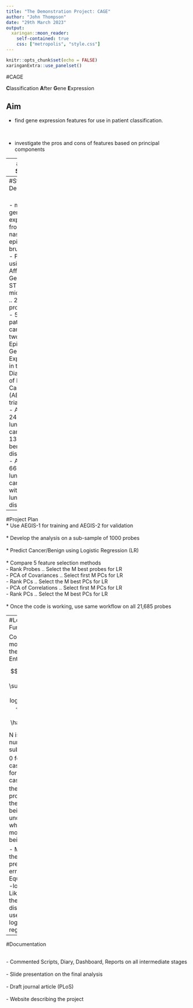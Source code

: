 ```yaml
---
title: "The Demonstration Project: CAGE"
author: "John Thompson"
date: "29th March 2023"
output:
  xaringan::moon_reader:
    self-contained: true
    css: ["metropolis", "style.css"]
---
```


```r
knitr::opts_chunk$set(echo = FALSE)
xaringanExtra::use_panelset()
```

#CAGE

**C**lassification **A**fter **G**ene **E**xpression

## Aim

- find gene expression features for use in patient classification.  

<br>

- investigate the pros and cons of features based on principal components

---
# Data Source

<br>
The gene expression data come from,

Xu K, Shi X, Husted C, Hong R et al.  
**Smoking modulates different secretory subpopulations expressing SARS-CoV-2 entry genes in the nasal and bronchial airways.**  
Sci Rep 2022 Oct 28;12(1):18168. 

GEO archive as GSE210271. **Series Matrix File** downloaded from <https://www.ncbi.nlm.nih.gov/geo/query/acc.cgi?acc=GSE210271>.  

---
#Study Design

<br>
- mRNA gene expression from 505 nasal epithelial brushings  
<br>
- Profiled using Affymetrix Gene 1.0 ST microarrays .. 21685 probes   
<br>
- 505 patients came from two Airway Epithelial Gene Expression in the Diagnosis of Lung Cancer (AEGIS) trials    
<br>
- AEGIS-1: 243 with lung cancer, 132 with benign lung disease   <br>
- AEGIS-2: 66 with lung cancer, 64 with benign lung disease  

---
#Project Plan
<br>
* Use AEGIS-1 for training and AEGIS-2 for validation   
<br>
* Develop the analysis on a sub-sample of 1000 probes  
<br>
* Predict Cancer/Benign using Logistic Regression (LR)  
<br>
* Compare 5 feature selection methods  
  - Rank Probes .. Select the M best probes for LR  
  - PCA of Covariances .. Select first M PCs for LR  
  - Rank PCs .. Select the M best PCs for LR  
  - PCA of Correlations .. Select first M PCs for LR  
  - Rank PCs .. Select the M best PCs for LR  
<br>
* Once the code is working, use same workflow on all 21,685 probes  

---
#Loss Function  

Compare models using the Cross-Entropy Loss  

$$
  -\frac{1}{N} \sum_{i=1}^N y_i log(\hat{y}_i) + (1-y_i) log(1-\hat{y}_i)
$$

N is the number of subjects,  
$y_i$ is 0 for benign cases and 1 for cancer cases  
$\hat{y}_i$ is the predicted probability of the case being cancer under whatever model is being used  

- Measures the average prediction error  
- Equivalent to -log-Likelihood of the binomial distribution used in logistic regression
---
#Documentation

<br>
- Commented Scripts, Diary, Dashboard, Reports on all intermediate stages  
<br>
- Slide presentation on the final analysis  
<br>
- Draft journal article  (PLoS)  
<br>
- Website describing the project  
